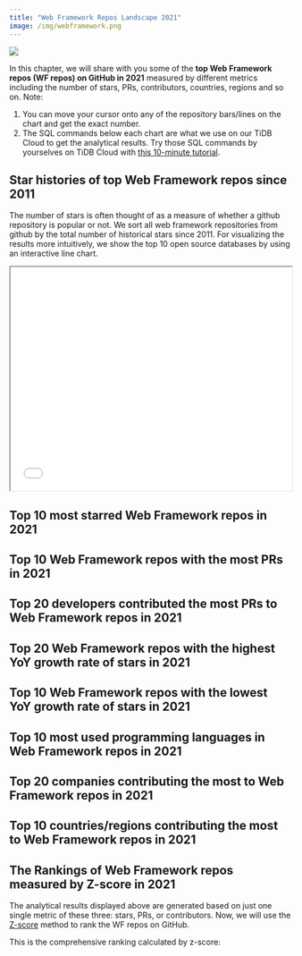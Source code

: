 ```yaml
---
title: "Web Framework Repos Landscape 2021"
image: /img/webframework.png
---
```



![](/img/webframework.png)

In this chapter, we will share with you some of the **top Web Framework repos (WF repos) on GitHub in 2021** measured by different metrics including the number of stars, PRs, contributors, countries, regions and so on. 
Note: 
1. You can move your cursor onto any of the repository bars/lines on the chart and get the exact number. 
2. The SQL commands below each chart are what we use on our TiDB Cloud to get the analytical results. Try those SQL commands by yourselves on TiDB Cloud with [this 10-minute tutorial](https://ossinsight.io/_/more/analyze-github-events-on-tidb-cloud-in-10-minutes).

## Star histories of top Web Framework repos since 2011

The number of stars is often thought of as a measure of whether a github repository is popular or not. We sort all web framework repositories from github by the total number of historical stars since 2011. For visualizing the results more intuitively, we show the top 10 open source databases by using an interactive line chart. 


<iframe  width="100%" height="400" scrolling="no"  src="/charts/webframework.html?theme=dark">
</iframe>

## Top 10 most starred Web Framework repos in 2021

<CommonChart
  chart='barchart'
  category='archive-2021-top10-by-stars'
  n={10}
  formatSql={false}
  categoryIndex='repo_name'
  valueIndex='stars'
  seriesName='Stars'
  repo='web_framework_repos'
/>

## Top 10 Web Framework repos with the most PRs in 2021

<CommonChart
  chart='barchart'
  category='archive-2021-top10-by-prs'
  n={20}
  formatSql={false}
  categoryIndex='repo_name'
  valueIndex='num'
  seriesName='PRs'
  repo='web_framework_repos'
/>

## Top 20 developers contributed the most PRs to Web Framework repos in 2021

<CommonChart
  chart='barchart'
  category='archive-2021-top20-by-developers'
  formatSql={false}
  categoryIndex='actor_login'
  valueIndex='pr_count'
  categoryType='owner'
  seriesName='PRs'
  repo='web_framework_repos'
/>

## Top 20 Web Framework repos with the highest YoY growth rate of stars in 2021

<CommonChart
  chart='yoychart'
  category='archive-2021-top20-by-stars-yoy'
  formatSql={false}
  repo='web_framework_repos'
/>

## Top 10 Web Framework repos with the lowest YoY growth rate of stars in 2021

<CommonChart
  chart='yoychart'
  category='archive-2021-bottom10-by-yoy'
  formatSql={false}
  repo='web_framework_repos'
/>

## Top 10 most used programming languages in Web Framework repos in 2021

<CommonChart
  chart='barchart'
  category='archive-2021-top5-by-languages'
  formatSql={false}
  categoryIndex='language'
  valueIndex='COUNT(*)'
  categoryType='lang'
  seriesName='PRs'
  repo='web_framework_repos'
/>

## Top 20 companies contributing the most to Web Framework repos in 2021

<CommonChart
  chart='barchart'
  category='archive-2021-top20-by-companies'
  formatSql={false}
  categoryIndex='company'
  valueIndex='users_count'
  seriesName='Contributors'
  categoryType={false}
  repo='web_framework_repos'
/>

## Top 10 countries/regions contributing the most to Web Framework repos in 2021

<CommonChart
  chart='worldmapchart'
  category='archive-2021-top10-by-regions'
  formatSql={false}
  categoryIndex='country_code'
  valueIndex='users_count'
  seriesName='Contributors'
  repo='web_framework_repos'
/>

## The Rankings of Web Framework repos measured by Z-score in 2021

The analytical results displayed above are generated based on just one single metric of these three: stars, PRs, or contributors. Now, we will use the [Z-score](https://en.wikipedia.org/wiki/Standard_score) method to rank the WF repos on GitHub.  

This is the comprehensive ranking calculated by z-score:

<CommonChart
  chart='zscorechart'
  category='archive-2021-archive-ranking'
  formatSql={false}
  repo='web_framework_repos'
/>
